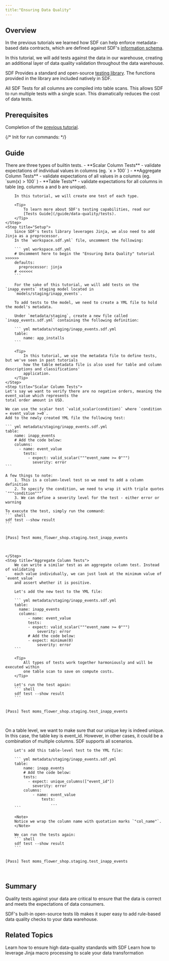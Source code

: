 ```yaml
---
title:"Ensuring Data Quality"
---
```


## Overview
In the previous tutorials we learned how SDF can help enforce metadata-based data
contracts, which are defined against SDF's [information schema](/reference/sdf-information-schema).

In this tutorial, we will add tests against the data in our warehouse, creating an
additional layer of data quality validation throughout the data warehouse.

SDF Provides a standard and open-source [testing library](https://github.com/sdf-labs/tests).
The functions provided in the library are included natively in SDF.

<Tip>
  All SDF Tests for all columns are compiled into table scans.
  This allows SDF to run multiple tests with a single scan.
  This dramatically reduces the cost of data tests.
</Tip>

## Prerequisites
Completion of the [previous tutorial](/tutorials/enriching-your-warehouse).

{/*
Init for run commands:
*/}

## Guide

<Steps>
    <Step title="What Are SDF Tests?">
        There are three types of builtin tests.
        - **Scalar Column Tests** - validate expectations of individual values in columns (eg. `x > 100` )
        - **Aggregate Column Tests** - validate expectations of all values in a columns (eg. `sum(x) > 100` )
        - **Table Tests** - validate expectations for all columns in table (eg. columns a and b are unique).

        In this tutorial, we will create one test of each type.

        <Tip>
            To learn more about SDF's testing capabilities, read our
            [Tests Guide](/guide/data-quality/tests).
        </Tip>
    </Step>
    <Step title="Setup">
        Since SDF's tests library leverages Jinja, we also need to add Jinja as a preprocessor.
        In the `workspace.sdf.yml` file, uncomment the following:

        ``` yml workspace.sdf.yml
        # Uncomment here to begin the "Ensuring Data Quality" tutorial >>>>>>
        defaults:
          preprocessor: jinja
        # <<<<<<
        ```

        For the sake of this tutorial, we will add tests on the `inapp_events` staging model located in
        `models/staging/inapp_events`.

        To add tests to the model, we need to create a YML file to hold the model's metadata.

        Under `metadata/staging`, create a new file called `inapp_events.sdf.yml` containing the following definition:

        ``` yml metadata/staging/inapp_events.sdf.yml
        table:
            name: app_installs
        ```

        <Tip>
            In this tutorial, we use the metadata file to define tests, but we've seen in past tutorials
            how the table metadata file is also used for table and column descriptions and classifications'
            application.
        </Tip>
    </Step>
    <Step title="Scalar Column Tests">
    Let's say we want to verify there are no negative orders, meaning the event_value which represents the
    total order amount in USD.

    We can use the scalar test `valid_scalar(condition)` where `condition = event_value >=0`.
    Add to the newly created YML file the following test:

    ``` yml metadata/staging/inapp_events.sdf.yml
    table:
        name: inapp_events
        # Add the code below:
        columns:
          - name: event_value
            tests:
              - expect: valid_scalar("""event_name >= 0""")
                severity: error
    ```

    A few things to note:
        1. This is a column-level test so we need to add a column definition
        2. To specify the condition, we need to wrap it with triple quotes `"""condition"""`
        3. We can define a severity level for the test - either error or warning

    To execute the test, simply run the command:
    ``` shell
    sdf test --show result
    ```


<div className="bg-[#0F1117] dark:bg-codeblock rounded-xl dark:ring-1 dark:ring-gray-800/50 relative">
<pre style={{ fontFamily: 'monospace', backgroundColor: 'transparent' }} className='language-error'>
<code className='language-error'>
[Pass]&nbsp;Test&nbsp;moms_flower_shop.staging.test_inapp_events

</code>
</pre>
</div>

    </Step>
    <Step title="Aggregate Column Tests">
        We can write a similar test as an aggregate column test. Instead of validating
        each value individually, we can just look at the minimum value of `event_value`
        and assert whether it is positive.

        Let's add the new test to the YML file:

        ``` yml metadata/staging/inapp_events.sdf.yml
        table:
          name: inapp_events
          columns:
              - name: event_value
              tests:
              - expect: valid_scalar("""event_name >= 0""")
                  severity: error
              # Add the code below:
              - expect: minimum(0)
                  severity: error
        ```

        <Tip>
            All types of tests work together harmoniously and will be executed within
            one table scan to save on compute costs.
        </Tip>

        Let's run the test again:
        ``` shell
        sdf test --show result
        ```


<div className="bg-[#0F1117] dark:bg-codeblock rounded-xl dark:ring-1 dark:ring-gray-800/50 relative">
<pre style={{ fontFamily: 'monospace', backgroundColor: 'transparent' }} className='language-shell'>
<code className='language-shell'>
[Pass]&nbsp;Test&nbsp;moms_flower_shop.staging.test_inapp_events

</code>
</pre>
</div>
    </Step>
    <Step title="Table Tests">
        On a table level, we want to make sure that our unique key is indeed unique.
        In this case, the table key is event_id. However, in other cases, it could be
        a combination of multiple columns. SDF supports all scenarios.

        Let's add this table-level test to the YML file:

        ``` yml metadata/staging/inapp_events.sdf.yml
        table:
            name: inapp_events
            # Add the code below:
            tests:
              - expect: unique_columns(["event_id"])
                severity: error
            columns:
                - name: event_value
                    tests:
                        ...
        ```

        <Note>
        Notice we wrap the column name with quotation marks `"col_name"`.
        </Note>

        We can run the tests again:
        ``` shell
        sdf test --show result
        ```


<div className="bg-[#0F1117] dark:bg-codeblock rounded-xl dark:ring-1 dark:ring-gray-800/50 relative">
<pre style={{ fontFamily: 'monospace', backgroundColor: 'transparent' }} className='language-error'>
<code className='language-error'>
[Pass]&nbsp;Test&nbsp;moms_flower_shop.staging.test_inapp_events

</code>
</pre>
</div>
    </Step>
</Steps>

## Summary
Quality tests against your data are critical to ensure that the data is correct
and meets the expectations of data consumers.

SDF's built-in open-source tests lib makes it super easy to add rule-based
data quality checks to your data warehouse.


## Related Topics
<CardGroup cols={2}>
  <Card title="Tests" href="/guide/data-quality/tests">
    Learn how to ensure high data-quality standards with SDF
  </Card>
  <Card title="Jinja" href="/guide/macro-processing/jinja">
    Learn how to leverage Jinja macro processing to scale your data transformation
  </Card>
</CardGroup>
